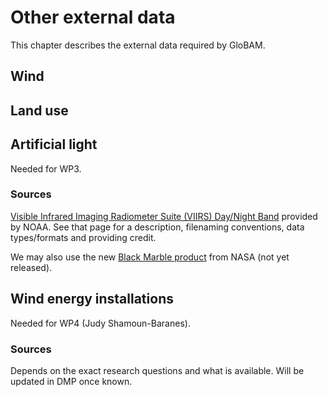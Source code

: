 # Other external data

This chapter describes the external data required by GloBAM.

## Wind

## Land use

## Artificial light

Needed for WP3.

### Sources

[Visible Infrared Imaging Radiometer Suite (VIIRS) Day/Night Band](https://ngdc.noaa.gov/eog/viirs/download_dnb_composites.html) provided by NOAA. See that page for a description, filenaming conventions, data types/formats and providing credit.

We may also use the new [Black Marble product](https://viirsland.gsfc.nasa.gov/Products/NASA/BlackMarble.html) from NASA (not yet released).

## Wind energy installations

Needed for WP4 (Judy Shamoun-Baranes).

### Sources

Depends on the exact research questions and what is available. Will be updated in DMP once known.
